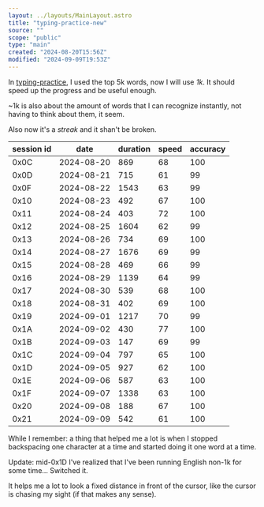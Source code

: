 ```yaml
---
layout: ../layouts/MainLayout.astro
title: "typing-practice-new"
source: ""
scope: "public"
type: "main"
created: "2024-08-20T15:56Z"
modified: "2024-09-09T19:53Z"
---
```


In [typing-practice](/typing-practice), I used the top 5k words, now I will use *1k*. It should speed up the progress and be useful enough.

~1k is also about the amount of words that I can recognize instantly, not having to think about them, it seem.

Also now it's a *streak* and it shan't be broken.

| session id | date       | duration | speed | accuracy |
| ---------- | ---------- | -------- | ----- | -------- |
| 0x0C       | 2024-08-20 | 869      | 68    | 100      |
| 0x0D       | 2024-08-21 | 715      | 61    | 99       |
| 0x0F       | 2024-08-22 | 1543     | 63    | 99       |
| 0x10       | 2024-08-23 | 492      | 67    | 100      |
| 0x11       | 2024-08-24 | 403      | 72    | 100      |
| 0x12       | 2024-08-25 | 1604     | 62    | 99       |
| 0x13       | 2024-08-26 | 734      | 69    | 100      |
| 0x14       | 2024-08-27 | 1676     | 69    | 99       |
| 0x15       | 2024-08-28 | 469      | 66    | 99       |
| 0x16       | 2024-08-29 | 1139     | 64    | 99       |
| 0x17       | 2024-08-30 | 539      | 68    | 100      |
| 0x18       | 2024-08-31 | 402      | 69    | 100      |
| 0x19       | 2024-09-01 | 1217     | 70    | 99       |
| 0x1A       | 2024-09-02 | 430      | 77    | 100      |
| 0x1B       | 2024-09-03 | 147      | 69    | 99       |
| 0x1C       | 2024-09-04 | 797      | 65    | 100      |
| 0x1D       | 2024-09-05 | 927      | 62    | 100      |
| 0x1E       | 2024-09-06 | 587      | 63    | 100      |
| 0x1F       | 2024-09-07 | 1338     | 63    | 100      |
| 0x20       | 2024-09-08 | 188      | 67    | 100      |
| 0x21       | 2024-09-09 | 542      | 61    | 100      |

While I remember: a thing that helped me a lot is when I stopped backspacing one character at a time and started doing it one word at a time.

Update: mid-0x1D I've realized that I've been running English non-1k for some time... Switched it.

It helps me a lot to look a fixed distance in front of the cursor, like the cursor is chasing my sight (if that makes any sense).